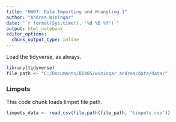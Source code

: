 ```yaml
---
title: "HW07: Data Importing and Wrangling 1"
author: "Andrea Winingar"
date: "`r format(Sys.time(), '%d %B %Y')`"
output: html_notebook
editor_options: 
  chunk_output_type: inline
---
```


Load the tidyverse, as always.

```r
library(tidyverse)
file_path <- "C:/Documents/BI485/winingar_andrea/data/data/"
```


### Limpets

This code chunk loads limpet file path.

```r
limpets_data <- read_csv(file.path(file_path, "limpets.csv"))
```

